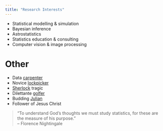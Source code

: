 ```yaml
---
title: "Research Interests"
---
```


* Statistical modelling & simulation
* Bayesian inference
* Astrostatistics
* Statistics education & consulting
* Computer vision & image processing

# Other

* Data [carpenter](https://datacarpentry.org/)
* Novice [lockpicker](https://archive.org/details/MITLockGuide)
* [Sherlock](https://standardebooks.org/ebooks/?query=sherlock) tragic
* Dilettante [golfer](https://web.archive.org/web/20200815185823/http://golfwa.org.au/common/content/past14yearchampions)
* Budding [Julian](https://julialang.org/)
* Follower of Jesus Christ

> “To understand God's thoughts we must study statistics, for these are the measure of his purpose.”<br>
>   -- Florence Nightingale 